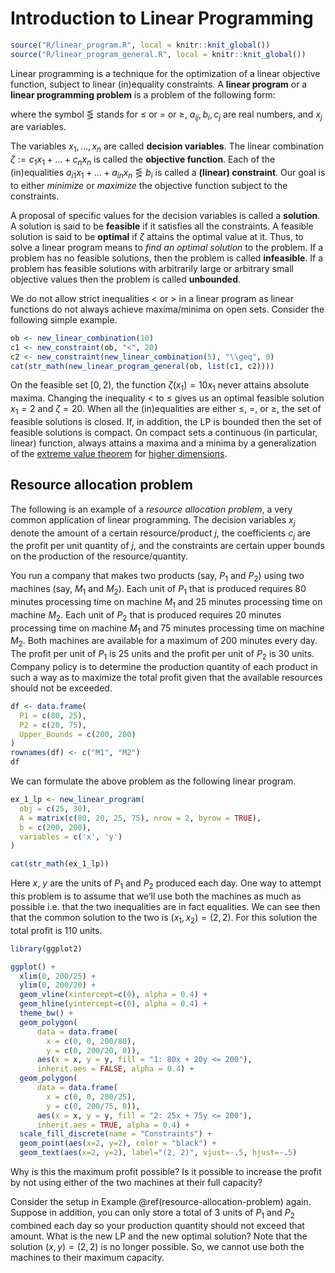 # Introduction to Linear Programming

```r
source("R/linear_program.R", local = knitr::knit_global())
source("R/linear_program_general.R", local = knitr::knit_global())
```
<script src="https://www.geogebra.org/apps/deployggb.js"></script>


Linear programming is a technique for the optimization of a linear objective function, subject to linear (in)equality constraints. A **linear program** or a **linear programming problem** is a problem of the following form:

\begin{equation}
  \begin{aligned}
    \mbox{optimize: } && c_1 x_1 + \dots + c_n x_n & \\
    \mbox{subject to: } 
      && a_{11} x_1 + \dots + a_{1n} x_n & \lesseqgtr b_1 \\
      && a_{21} x_1 + \dots + a_{2n} x_n & \lesseqgtr b_2 \\
      && \vdots &  \\
      && a_{m1} x_1 + \dots + a_{mn} x_n & \lesseqgtr b_m,
  \end{aligned}
  (\#eq:intro-lp)
\end{equation}
where the symbol $\lesseqgtr$ stands for $\leq$ or $=$ or $\geq$, $a_{ij}, b_i, c_j$ are real numbers, and $x_j$ are variables.

The variables $x_1, \dots, x_n$ are called **decision variables**. The linear combination $\zeta := c_1 x_1 + \dots + c_n x_n$ is called the **objective function**. Each of the (in)equalities $a_{i1} x_1 + \dots + a_{in} x_n \lesseqgtr b_i$ is called a **(linear) constraint**. Our goal is to either *minimize* or *maximize* the objective function subject to the constraints.

A proposal of specific values for the decision variables is called a **solution**. A solution is said to be **feasible** if it satisfies all the constraints. A feasible solution is said to be **optimal** if $\zeta$ attains the optimal value at it. Thus, to solve a linear program means to *find an optimal solution* to the problem. If a problem has no feasible solutions, then the problem is called **infeasible**. If a problem has feasible solutions with arbitrarily large or arbitrary small objective values then the problem is called **unbounded**.

:::{.remark}

We do not allow strict inequalities $<$ or $>$ in a linear program as linear functions do not always achieve maxima/minima on open sets. Consider the following simple example.

```r
ob <- new_linear_combination(10)
c1 <- new_constraint(ob, "<", 20)
c2 <- new_constraint(new_linear_combination(5), "\\geq", 0)
cat(str_math(new_linear_program_general(ob, list(c1, c2))))
```

On the feasible set $[0, 2)$, the function $\zeta(x_1) = 10x_1$ never attains absolute maxima.
Changing the inequality $<$ to $\leq$ gives us an optimal feasible solution $x_1 = 2$ and $\zeta = 20$. When all the (in)equalities are either $\le$, $=$, or $\ge$, the set of feasible solutions is closed. If, in addition, the LP is bounded then the set of feasible solutions is compact. On compact sets a continuous (in particular, linear) function, always attains a maxima and a minima by a generalization of the [extreme value theorem](https://en.wikipedia.org/wiki/Extreme_value_theorem) for [higher dimensions](https://math.stackexchange.com/a/881569).

:::

## Resource allocation problem
The following is an example of a *resource allocation problem*, a very common application of linear programming. 
The decision variables $x_j$ denote the amount of a certain resource/product $j$, the coefficients $c_j$ are the profit per unit quantity of $j$, and the constraints are certain upper bounds on the production of the resource/quantity.

::: {.example #resource-allocation-problem}
You run a company that makes two products (say, $P_1$ and $P_2$) using two machines (say, $M_1$ and $M_2$). Each unit of $P_1$ that is produced requires 80 minutes processing time on machine $M_1$ and 25 minutes processing time on machine $M_2$. Each unit of $P_2$ that is produced requires 20 minutes processing time on machine $M_1$ and 75 minutes processing time on machine $M_2$. Both machines are available for a maximum of 200 minutes every day. The profit per unit of $P_1$ is 25 units and the profit per unit of $P_2$ is 30 units. Company policy is to determine the production quantity of each product in such a way as to maximize the total profit given that the available resources should not be exceeded.

```r

df <- data.frame(
  P1 = c(80, 25),
  P2 = c(20, 75),
  Upper_Bounds = c(200, 200)
)
rownames(df) <- c("M1", "M2")
df
```
:::

We can formulate the above problem as the following linear program.

```r
ex_1_lp <- new_linear_program(
  obj = c(25, 30),
  A = matrix(c(80, 20, 25, 75), nrow = 2, byrow = TRUE),
  b = c(200, 200),
  variables = c('x', 'y')
)

cat(str_math(ex_1_lp))
```

Here $x$, $y$ are the units of $P_1$ and $P_2$ produced each day. One way to attempt this problem is to assume that we'll use both the machines as much as possible i.e. that the two inequalities are in fact equalities. We can see then that the common solution to the two is $(x_1, x_2) = (2, 2)$. For this solution the total profit is $110$ units.

```r

library(ggplot2)

ggplot() + 
  xlim(0, 200/25) +
  ylim(0, 200/20) +
  geom_vline(xintercept=c(0), alpha = 0.4) +
  geom_hline(yintercept=c(0), alpha = 0.4) +
  theme_bw() + 
  geom_polygon(
      data = data.frame(
        x = c(0, 0, 200/80),
        y = c(0, 200/20, 0)),
      aes(x = x, y = y, fill = "1: 80x + 20y <= 200"),
      inherit.aes = FALSE, alpha = 0.4) + 
  geom_polygon(
      data = data.frame(
        x = c(0, 0, 200/25),
        y = c(0, 200/75, 0)),
      aes(x = x, y = y, fill = "2: 25x + 75y <= 200"),
      inherit.aes = TRUE, alpha = 0.4) +
  scale_fill_discrete(name = "Constraints") +
  geom_point(aes(x=2, y=2), color = "black") +
  geom_text(aes(x=2, y=2), label="(2, 2)", vjust=-.5, hjust=-.5)
```

::: {.exercise}
Why is this the maximum profit possible? Is it possible to increase the profit by not using either of the two machines at their full capacity?
:::


::: {.exercise #resource-allocation-problem-extra}
Consider the setup in Example \@ref(resource-allocation-problem) again. Suppose in addition, you can only store a total of 3 units of $P_1$ and $P_2$ combined each day so your production quantity should not exceed that amount. What is the new LP and the new optimal solution?
Note that the solution $(x, y) = (2, 2)$ is no longer possible. So, we cannot use both the machines to their maximum capacity.
:::




